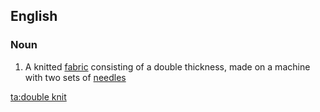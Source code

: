 {{also|double-knit}}
==English==

===Noun===
{{en-noun|head=[[double]] [[knit]]|-}}

# A knitted [[fabric]] consisting of a double thickness, made on a machine with two sets of [[needle]]s

[[ta:double knit]]